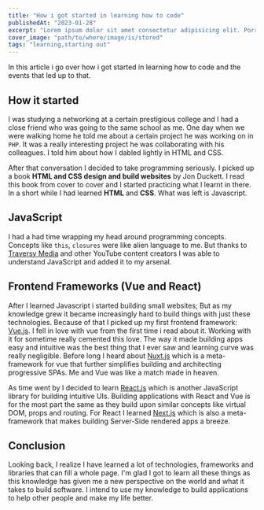 ```yaml
---
title: "How i got started in learning how to code"
publishedAt: "2023-01-28"
excerpt: "Lorem ipsum dolor sit amet consectetur adipisicing elit. Porro optio molestiae ipsam voluptatibus quod cupiditate obcaecati enim nobis accusamus aliquam consectetur eaque minima nam iste repudiandae, odit assumenda adipisci. Praesentium."
cover_image: "path/to/where/image/is/stored"
tags: "learning,starting out"
---
```


In this article i go over how i got started in learning how to code
and the events that led up to that.

<h2 className="font-bold text-2xl text-new-100 my-3">How it started</h2>

I was studying a networking at a certain prestigious college and I had a close friend who was going to the same school as me. One day when we were walking home he told me about a certain project he was working on in `PHP`. It was a really interesting project he was collaborating with his colleagues. I told him about how I dabled lightly in HTML and CSS.

After that conversation I decided to take programming seriously. I picked up a book <strong>HTML and CSS design and build websites</strong> by Jon Duckett. I read this book from cover to cover and I started practicing what I learnt in there. In a short while I had learned <strong>HTML</strong> and <strong>CSS</strong>. What was left is Javascript.

<h2 className="font-bold text-2xl text-new-100 my-3">JavaScript</h2>

I had a had time wrapping my head around programming concepts. Concepts like `this`, `closures` were like alien language to me. But thanks to <a href="https://youtube.com/traversymedia">Traversy Media</a> and other YouTube content creators I was able to understand JavaScript and added it to my arsenal.

<h2 className="mt-3 font-bold text-2xl text-new-100">
  Frontend Frameworks (Vue and React)
</h2>

After I learned Javascript i started building small websites; But as my knowledge grew it became increasingly hard to build things with just these technologies. Because of that I picked up my first frontend framework: <a className="text-blue-600 font-semibold" href="https://vuejs.org">Vue.js</a>. I fell in love with vue from the first time i read about it. Working with it for sometime really cemented this love. The way it made building apps easy and intuitive was the best thing that I ever saw and learning curve was really negligible. Before long I heard about <a className="text-blue-600 font-semibold" href="https://nuxtjs.org">Nuxt.js</a> which is a meta-framework for vue that further simplifies building and architecting progressive SPAs. Me and Vue was like a match made in heaven.

As time went by I decided to learn <a className="text-blue-600 font-semibold" href="https://reactjs.org">React.js</a> which is another JavaScript library for building intuitive UIs. Building applications with React and Vue is for the most part the same as they build upon similar concepts like virtual DOM, props and routing. For React I learned <a className="text-blue-600 font-semibold" href="https://nextjs.org">Next.js</a> which is also a meta-framework that makes building Server-Side rendered apps a breeze.

<h2 className="font-bold text-2xl text-new-100 my-3">Conclusion</h2>

Looking back, I realize I have learned a lot of technologies, frameworks and libraries that can fill a whole page. I'm glad I got to learn all these things as this knowledge has given me a new perspective on the world and what it takes to build software. I intend to use my knowledge to build applications to help other people and make my life better.
